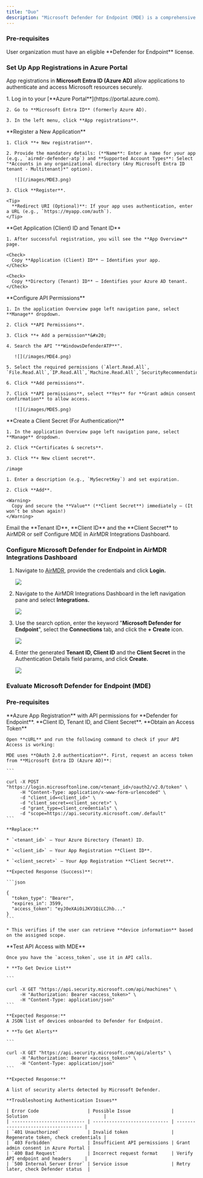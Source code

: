 ```yaml
---
title: "Duo"
description: "Microsoft Defender for Endpoint (MDE) is a comprehensive security solution that protects endpoints, identities, cloud workloads, and networks from cyber threats."
---
```


### Pre-requisites

<Tip>
  User organization must have an eligible **Defender for Endpoint** license.
</Tip>

### Set Up App Registrations in Azure Portal

App registrations in **Microsoft Entra ID (Azure AD)** allow applications to authenticate and access Microsoft resources securely.

<Steps>
  <Step title="Step 1">
    1. Log in to your [**Azure Portal**](https://portal.azure.com).

    2. Go to **Microsoft Entra ID** (formerly Azure AD).

    3. In the left menu, click **App registrations**.
  </Step>

  <Step title="Step 2">
    **Register a New Application**

    1. Click **+ New registration**.

    2. Provide the mandatory details: (**Name**: Enter a name for your app (e.g., `airmdr-defender-atp`) and **Supported Account Types**: Select "*Accounts in any organizational directory (Any Microsoft Entra ID tenant - Multitenant)*" option).

       ![](/images/MDE3.png)

    3. Click **Register**.

    <Tip>
      **Redirect URI (Optional)**: If your app uses authentication, enter a URL (e.g., `https://myapp.com/auth`).
    </Tip>
  </Step>

  <Step title="Step 3">
    **Get Application (Client) ID and Tenant ID**

    1. After successful registration, you will see the **App Overview** page.

    <Check>
      Copy **Application (Client) ID** – Identifies your app.
    </Check>

    <Check>
      Copy **Directory (Tenant) ID** – Identifies your Azure AD tenant.
    </Check>
  </Step>

  <Step title="Step 4">
    **Configure API Permissions**

    1. In the application Overview page left navigation pane, select **Manage** dropdown.

    2. Click **API Permissions**.

    3. Click **+ Add a permission**&#x20;

    4. Search the API "**WindowsDefenderATP**".

       ![](/images/MDE4.png)

    5. Select the required permissions (`Alert.Read.All`, `File.Read.All`,`IP.Read.All`,`Machine.Read.All`,`SecurityRecommendation.Read.All`,`Software.Read.All`,`URL.Read.All`,`User.Read.All`,`Vulnerability.Read.All`,`Alert.ReadWrite.All`,`Machine.ReadWrite.All`).

    6. Click **Add permissions**.

    7. Click **API permissions**, select **Yes** for **Grant admin consent confirmation** to allow access.

       ![](/images/MDE5.png)
  </Step>

  <Step title="Step 5">
    **Create a Client Secret (For Authentication)**

    1. In the application Overview page left navigation pane, select **Manage** dropdown.

    2. Click **Certificates & secrets**.

    3. Click **+ New client secret**.

    /image

    1. Enter a description (e.g., `MySecretKey`) and set expiration.

    2. Click **Add**.

    <Warning>
      Copy and secure the **Value** (**Client Secret**) immediately – (It won’t be shown again!)
    </Warning>
  </Step>

  <Step title="Step 6">
    <Check>
      &#x20;<Icon icon="envelope" /> Email the **Tenant ID**, **Client ID** and the **Client Secret** to AirMDR or self Configure MDE in AirMDR Integrations Dashboard.
    </Check>
  </Step>
</Steps>

### Configure Microsoft Defender for Endpoint in AirMDR Integrations Dashboard

1. Navigate to [AirMDR](https://app.airmdr.com/auth/login), provide the credentials and click **Login.**

   ![](/images/Datadog11.png)

2. Navigate to the AirMDR Integrations Dashboard in the left navigation pane and select **Integrations.**

   ![](/images/Datadog9.png)

3. Use the search option, enter the keyword "**Microsoft Defender for Endpoint**", select the **Connections** tab, and click the **+ Create** icon.

   ![](/images/MDE.png)

4. Enter the generated **Tenant ID, Client ID** and the **Client Secret** in the Authentication Details field params, and click **Create.**

   ![](/images/MDE2.png)

### Evaluate Microsoft Defender for Endpoint (MDE)

### Pre-requisites

<Check>
  **Azure App Registration** with API permissions for **Defender for Endpoint**.
</Check>

<Check>
  **Client ID, Tenant ID, and Client Secret**.
</Check>

<Steps>
  <Step title="Step 1">
    **Obtain an Access Token**

    Open **cURL** and run the following command to check if your API Access is working:

    MDE uses **OAuth 2.0 authentication**. First, request an access token from **Microsoft Entra ID (Azure AD)**:

    ```

    curl -X POST "https://login.microsoftonline.com/<tenant_id>/oauth2/v2.0/token" \
         -H "Content-Type: application/x-www-form-urlencoded" \
         -d "client_id=<client_id>" \
         -d "client_secret=<client_secret>" \
         -d "grant_type=client_credentials" \
         -d "scope=https://api.security.microsoft.com/.default"
    ```

    **Replace:**

    * `<tenant_id>` – Your Azure Directory (Tenant) ID.

    * `<client_id>` – Your App Registration **Client ID**.

    * `<client_secret>` – Your App Registration **Client Secret**.

    **Expected Response (Success)**:

    ```json

    {
      "token_type": "Bearer",
      "expires_in": 3599,
      "access_token": "eyJ0eXAiOiJKV1QiLCJhb..."
    }
    ```

    * This verifies if the user can retrieve **device information** based on the assigned scope.
  </Step>

  <Step title="Step 2">
    **Test API Access with MDE**

    Once you have the `access_token`, use it in API calls.

    * **To Get Device List**

    ```

    curl -X GET "https://api.security.microsoft.com/api/machines" \
         -H "Authorization: Bearer <access_token>" \
         -H "Content-Type: application/json"
    ```

    **Expected Response:**
    A JSON list of devices onboarded to Defender for Endpoint.

    * **To Get Alerts**

    ```

    curl -X GET "https://api.security.microsoft.com/api/alerts" \
         -H "Authorization: Bearer <access_token>" \
         -H "Content-Type: application/json"
    ```

    **Expected Response:**

    A list of security alerts detected by Microsoft Defender.

    **Troubleshooting Authentication Issues**

    | Error Code                  | Possible Issue               | Solution                            |
    | --------------------------- | ---------------------------- | ----------------------------------- |
    | `401 Unauthorized`          | Invalid token                | Regenerate token, check credentials |
    | `403 Forbidden`             | Insufficient API permissions | Grant admin consent in Azure Portal |
    | `400 Bad Request`           | Incorrect request format     | Verify API endpoint and headers     |
    | `500 Internal Server Error` | Service issue                | Retry later, check Defender status  |
  </Step>
</Steps>
